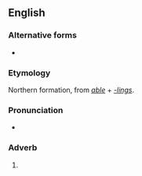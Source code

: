 ==English==

===Alternative forms===
* {{l|en|ablins}}

===Etymology===
Northern formation, from ''[[able]]'' + ''[[-lings]]''.

===Pronunciation===
* {{IPA|/ˈeɪ.blɪnz/|lang=en}}

===Adverb===
{{en-adv|-}}

# {{lb|en|British|dialectal}} {{alternative form of|aiblins|lang=en}}